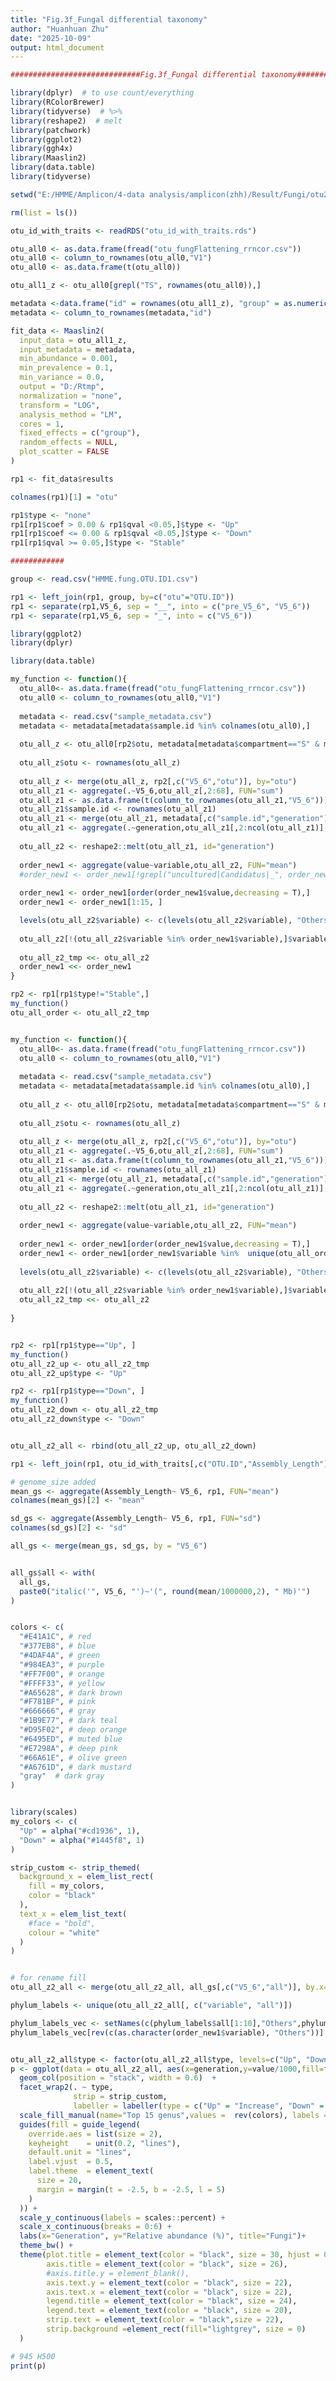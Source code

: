 ```yaml
---
title: "Fig.3f_Fungal differential taxonomy"
author: "Huanhuan Zhu"
date: "2025-10-09"
output: html_document
---
```


```r

#############################Fig.3f_Fungal differential taxonomy##########################

library(dplyr)  # to use count/everything
library(RColorBrewer)
library(tidyverse)  # %>%
library(reshape2)  # melt
library(patchwork)
library(ggplot2)
library(ggh4x)
library(Maaslin2)
library(data.table)
library(tidyverse)

setwd("E:/HMME/Amplicon/4-data analysis/amplicon(zhh)/Result/Fungi/otu2/")

rm(list = ls())

otu_id_with_traits <- readRDS("otu_id_with_traits.rds")

otu_all0 <- as.data.frame(fread("otu_fungFlattening_rrncor.csv"))
otu_all0 <- column_to_rownames(otu_all0,"V1")
otu_all0 <- as.data.frame(t(otu_all0))

otu_all1_z <- otu_all0[grepl("TS", rownames(otu_all0)),]

metadata <-data.frame("id" = rownames(otu_all1_z), "group" = as.numeric(substr(rownames(otu_all1_z),1,1))) 
metadata <- column_to_rownames(metadata,"id")

fit_data <- Maaslin2(
  input_data = otu_all1_z,
  input_metadata = metadata,
  min_abundance = 0.001,
  min_prevalence = 0.1,
  min_variance = 0.0,
  output = "D:/Rtmp",
  normalization = "none",
  transform = "LOG",
  analysis_method = "LM",
  cores = 1,
  fixed_effects = c("group"),
  random_effects = NULL, 
  plot_scatter = FALSE
)

rp1 <- fit_data$results

colnames(rp1)[1] = "otu"

rp1$type <- "none"
rp1[rp1$coef > 0.00 & rp1$qval <0.05,]$type <- "Up"
rp1[rp1$coef <= 0.00 & rp1$qval <0.05,]$type <- "Down"
rp1[rp1$qval >= 0.05,]$type <- "Stable"

############

group <- read.csv("HMME.fung.OTU.ID1.csv")

rp1 <- left_join(rp1, group, by=c("otu"="OTU.ID"))
rp1 <- separate(rp1,V5_6, sep = "__", into = c("pre_V5_6", "V5_6"))
rp1 <- separate(rp1,V5_6, sep = "_", into = c("V5_6"))

library(ggplot2)
library(dplyr)

library(data.table)

my_function <- function(){
  otu_all0<- as.data.frame(fread("otu_fungFlattening_rrncor.csv"))
  otu_all0 <- column_to_rownames(otu_all0,"V1")
  
  metadata <- read.csv("sample_metadata.csv")
  metadata <- metadata[metadata$sample.id %in% colnames(otu_all0),]
  
  otu_all_z <- otu_all0[rp2$otu, metadata[metadata$compartment=="S" & metadata$treatment=="T",]$sample.id]
  
  otu_all_z$otu <- rownames(otu_all_z)
  
  otu_all_z <- merge(otu_all_z, rp2[,c("V5_6","otu")], by="otu")
  otu_all_z1 <- aggregate(.~V5_6,otu_all_z[,2:68], FUN="sum")
  otu_all_z1 <- as.data.frame(t(column_to_rownames(otu_all_z1,"V5_6")))
  otu_all_z1$sample.id <- rownames(otu_all_z1)
  otu_all_z1 <- merge(otu_all_z1, metadata[,c("sample.id","generation")], by="sample.id")
  otu_all_z1 <- aggregate(.~generation,otu_all_z1[,2:ncol(otu_all_z1)], FUN="mean")
  
  otu_all_z2 <- reshape2::melt(otu_all_z1, id="generation")
  
  order_new1 <- aggregate(value~variable,otu_all_z2, FUN="mean")
  #order_new1 <- order_new1[!grepl("uncultured|Candidatus|_", order_new1$variable), ]
  
  order_new1 <- order_new1[order(order_new1$value,decreasing = T),]
  order_new1 <- order_new1[1:15, ]

  levels(otu_all_z2$variable) <- c(levels(otu_all_z2$variable), "Others")
  
  otu_all_z2[!(otu_all_z2$variable %in% order_new1$variable),]$variable <- "Others"
  
  otu_all_z2_tmp <<- otu_all_z2
  order_new1 <<- order_new1
}

rp2 <- rp1[rp1$type!="Stable",]
my_function()
otu_all_order <- otu_all_z2_tmp


my_function <- function(){
  otu_all0<- as.data.frame(fread("otu_fungFlattening_rrncor.csv"))
  otu_all0 <- column_to_rownames(otu_all0,"V1")
  
  metadata <- read.csv("sample_metadata.csv")
  metadata <- metadata[metadata$sample.id %in% colnames(otu_all0),]
  
  otu_all_z <- otu_all0[rp2$otu, metadata[metadata$compartment=="S" & metadata$treatment=="T",]$sample.id]
  
  otu_all_z$otu <- rownames(otu_all_z)
  
  otu_all_z <- merge(otu_all_z, rp2[,c("V5_6","otu")], by="otu")
  otu_all_z1 <- aggregate(.~V5_6,otu_all_z[,2:68], FUN="sum")
  otu_all_z1 <- as.data.frame(t(column_to_rownames(otu_all_z1,"V5_6")))
  otu_all_z1$sample.id <- rownames(otu_all_z1)
  otu_all_z1 <- merge(otu_all_z1, metadata[,c("sample.id","generation")], by="sample.id")
  otu_all_z1 <- aggregate(.~generation,otu_all_z1[,2:ncol(otu_all_z1)], FUN="mean")
  
  otu_all_z2 <- reshape2::melt(otu_all_z1, id="generation")
  
  order_new1 <- aggregate(value~variable,otu_all_z2, FUN="mean")
  
  order_new1 <- order_new1[order(order_new1$value,decreasing = T),]
  order_new1 <- order_new1[order_new1$variable %in%  unique(otu_all_order$variable), ]
  
  levels(otu_all_z2$variable) <- c(levels(otu_all_z2$variable), "Others")
  
  otu_all_z2[!(otu_all_z2$variable %in% order_new1$variable),]$variable <- "Others"
  otu_all_z2_tmp <<- otu_all_z2
  
}


rp2 <- rp1[rp1$type=="Up", ]
my_function()
otu_all_z2_up <- otu_all_z2_tmp
otu_all_z2_up$type <- "Up"

rp2 <- rp1[rp1$type=="Down", ]
my_function()
otu_all_z2_down <- otu_all_z2_tmp
otu_all_z2_down$type <- "Down"


otu_all_z2_all <- rbind(otu_all_z2_up, otu_all_z2_down)

rp1 <- left_join(rp1, otu_id_with_traits[,c("OTU.ID","Assembly_Length")], by=c("otu"="OTU.ID"))

# genome_size added
mean_gs <- aggregate(Assembly_Length~ V5_6, rp1, FUN="mean")
colnames(mean_gs)[2] <- "mean"

sd_gs <- aggregate(Assembly_Length~ V5_6, rp1, FUN="sd")
colnames(sd_gs)[2] <- "sd"

all_gs <- merge(mean_gs, sd_gs, by = "V5_6")


all_gs$all <- with(
  all_gs,
  paste0("italic('", V5_6, "')~'(", round(mean/1000000,2), " Mb)'")
)


colors <- c(
  "#E41A1C", # red
  "#377EB8", # blue
  "#4DAF4A", # green
  "#984EA3", # purple
  "#FF7F00", # orange
  "#FFFF33", # yellow
  "#A65628", # dark brown
  "#F781BF", # pink
  "#666666", # gray
  "#1B9E77", # dark teal
  "#D95F02", # deep orange
  "#6495ED", # muted blue
  "#E7298A", # deep pink
  "#66A61E", # olive green
  "#A6761D", # dark mustard
  "gray"  # dark gray
)


library(scales)
my_colors <- c(
  "Up" = alpha("#cd1936", 1),
  "Down" = alpha("#1445f8", 1)
)

strip_custom <- strip_themed(
  background_x = elem_list_rect(
    fill = my_colors,
    color = "black"
  ),
  text_x = elem_list_text(
    #face = "bold",
    colour = "white"
  )
)


# for rename fill
otu_all_z2_all <- merge(otu_all_z2_all, all_gs[,c("V5_6","all")], by.x="variable", by.y="V5_6", all.x=T)

phylum_labels <- unique(otu_all_z2_all[, c("variable", "all")])

phylum_labels_vec <- setNames(c(phylum_labels$all[1:10],"Others",phylum_labels$all[12:16]), phylum_labels$variable)
phylum_labels_vec[rev(c(as.character(order_new1$variable), "Others"))]


otu_all_z2_all$type <- factor(otu_all_z2_all$type, levels=c("Up", "Down"))
p <- ggplot(data = otu_all_z2_all, aes(x=generation,y=value/1000,fill=factor(variable,levels=rev(c(as.character(order_new1$variable), "Others"))))) +
  geom_col(position = "stack", width = 0.6)  +
  facet_wrap2(. ~ type,
              strip = strip_custom,
              labeller = labeller(type = c("Up" = "Increase", "Down" = "Decrease"))) +
  scale_fill_manual(name="Top 15 genus",values =  rev(colors), labels = function(x) parse(text = phylum_labels_vec[rev(c(as.character(order_new1$variable), "Others"))])) +
  guides(fill = guide_legend(
    override.aes = list(size = 2),
    keyheight    = unit(0.2, "lines"), 
    default.unit = "lines",
    label.vjust  = 0.5,
    label.theme  = element_text( 
      size = 20,
      margin = margin(t = -2.5, b = -2.5, l = 5)
    )
  )) +
  scale_y_continuous(labels = scales::percent) + 
  scale_x_continuous(breaks = 0:6) +
  labs(x="Generation", y="Relative abundance (%)", title="Fungi")+
  theme_bw() +
  theme(plot.title = element_text(color = "black", size = 30, hjust = 0.5),
        axis.title = element_text(color = "black", size = 26), 
        #axis.title.y = element_blank(), 
        axis.text.y = element_text(color = "black", size = 22),
        axis.text.x = element_text(color = "black", size = 22),
        legend.title = element_text(color = "black", size = 24),
        legend.text = element_text(color = "black", size = 20),
        strip.text = element_text(color = "black",size = 22),
        strip.background =element_rect(fill="lightgrey", size = 0)
  )

# 945 H500
print(p)


```

